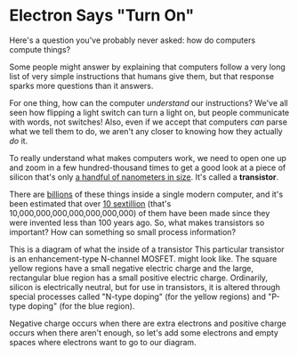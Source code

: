 
# Electron Says "Turn On"

Here's a question you've probably never asked: how do computers compute things?

Some people might answer by explaining that computers follow a very long list of very simple instructions that humans give them, but that response sparks more questions than it answers.

For one thing, how can the computer *understand* our instructions? We've all seen how flipping a light switch can turn a light on, but people communicate with words, not switches! Also, even if we accept that computers *can* parse what we tell them to do, we aren't any closer to knowing how they actually *do* it.

To really understand what makes computers work, we need to open one up and zoom in a few hundred-thousand times to get a good look at a piece of silicon that's only [a handful of nanometers in size](https://www.waferworld.com/post/how-small-can-transistors-get). It's called a **transistor**.

There are [billions](https://robots.net/tech/how-many-transistors-in-a-cpu/) of these things inside a single modern computer, and it's been estimated that over [10 sextillion](https://www.waferworld.com/post/how-many-transistors-are-there-in-the-world) (that's 10,000,000,000,000,000,000,000) of them have been made since they were invented less than 100 years ago. So, what makes transistors so important? How can something so small process information?

<Transistor version="basic" />

This is a diagram of what the inside of a transistor <Hint>This particular transistor is an enhancement-type N-channel MOSFET.</Hint> might look like. The square yellow regions have a small negative electric charge and the large, rectangular blue region has a small positive electric charge. <Hint>Ordinarily, silicon is electrically neutral, but for use in transistors, it is altered through special processes called "N-type doping" (for the yellow regions) and "P-type doping" (for the blue region).</Hint>

Negative charge occurs when there are extra electrons and positive charge occurs when there aren't enough, so let's add some electrons and empty spaces where electrons want to go to our diagram.

<Transistor version="charges" />
